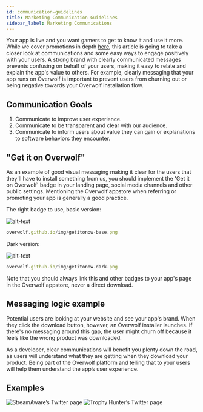 ```yaml
---
id: communication-guidelines
title: Marketing Communication Guidelines
sidebar_label: Marketing Communications
---
```


Your app is live and you want gamers to get to know it and use it more. While we cover promotions in depth [here](promoting-your-app), this article is going to take a closer look at communications and some easy ways to engage positively with your users. A strong brand with clearly communicated messages prevents confusing on behalf of your users, making it easy to relate and explain the app's value to others. For example, clearly messaging that your app runs on Overwolf is important to prevent users from churning out or being negative towards your Overwolf installation flow.

## Communication Goals

1. Communicate to improve user experience. 
2. Communicate to be transparent and clear with our audience.
3. Communicate to inform users about value they can gain or explanations to software behaviors they encounter.

## "Get it on Overwolf"

As an example of good visual messaging making it clear for the users that they'll have to install something from us, you should implement the 'Get it on Overwolf' badge in your landing page, social media channels and other public settings. Mentioning the Overwolf appstore when referring or promoting your app is generally a good practice. 

The right badge to use, basic version:

![alt-text](../assets/getitonow-base.png)
```js
overwolf.github.io/img/getitonow-base.png
```

Dark version:

![alt-text](../assets/getitonow-dark.png)
```js
overwolf.github.io/img/getitonow-dark.png
```


Note that you should always link this and other badges to your app's page in the Overwolf appstore, never a direct download. 

## Messaging logic example

Potential users are looking at your website and see your app's brand. When they click the download button, however, an Overwolf installer launches. If there's no messaging around this gap, the user might churn off because it feels like the wrong product was downloaded.

As a developer, clear communications will benefit you plenty down the road, as users will understand what they are getting when they download your product. Being part of the Overwolf platform and telling that to your users will help them understand the app’s user experience.

## Examples


<ImageSlider miniSlides={true}>
  <img src={require('../assets/communication-guidelines/streamaware-overwolf.jpg').default} alt="StreamAware’s Twitter page" />
  <img src={require('../assets/communication-guidelines/THtwitterdisc.png').default} alt="Trophy Hunter’s Twitter page" />
</ImageSlider>

